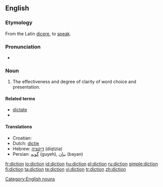 ==English==

===Etymology===
From the Latin [[dicere]], to [[speak]].

===Pronunciation===
* {{audio|en-us-diction.ogg|Audio (US)}}
*: {{rhymes|ɪkʃən}}

===Noun===
{{en-noun|-}}

# The effectiveness and degree of clarity of word choice and presentation.

====Related terms====
* [[dictate]]
*[[#English|{{subst:Dictionary}}]]

====Translations====
* Croatian: {{t-|hr|dikcija|f}}
* Dutch: [[dictie]] {{f}}
* Hebrew: [[דיקציה]] (diqtzia) {{f}}
* Persian: [[گویه]] (guyeh), [[بیان]] (bayan)

[[Category:English nouns]]

[[fr:diction]]
[[io:diction]]
[[id:diction]]
[[hu:diction]]
[[pl:diction]]
[[ru:diction]]
[[simple:diction]]
[[fi:diction]]
[[ta:diction]]
[[te:diction]]
[[vi:diction]]
[[tr:diction]]
[[zh:diction]]